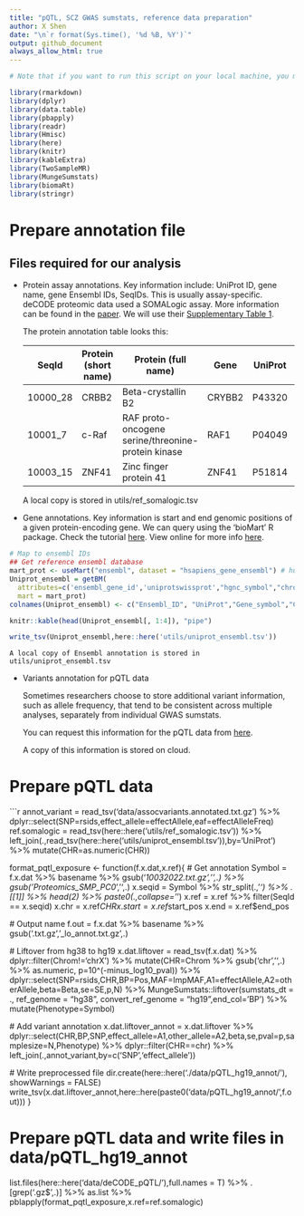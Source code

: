```yaml
---
title: "pQTL, SCZ GWAS sumstats, reference data preparation"
author: X Shen  
date: "\n`r format(Sys.time(), '%d %B, %Y')`"
output: github_document
always_allow_html: true
---
```


```r
# Note that if you want to run this script on your local machine, you may need to install additional packages listed down here.

library(rmarkdown)
library(dplyr)
library(data.table)
library(pbapply)
library(readr)
library(Hmisc)
library(here)
library(knitr)
library(kableExtra)
library(TwoSampleMR)
library(MungeSumstats)
library(biomaRt)
library(stringr)
```

# Prepare annotation file

## Files required for our analysis

-   Protein assay annotations. Key information include: UniProt ID, gene name, gene Ensembl IDs, SeqIDs. This is usually assay-specific. deCODE proteomic data used a SOMALogic assay. More information can be found in the [paper](https://www.nature.com/articles/s41588-021-00978-w). We will use their [Supplementary Table 1](https://static-content.springer.com/esm/art%3A10.1038%2Fs41588-021-00978-w/MediaObjects/41588_2021_978_MOESM4_ESM.xlsx).

    The protein annotation table looks this:

    | SeqId    | Protein (short name) | Protein (full name)                                | Gene   | UniProt | Organism | Type    | Ensembl.Gene.ID |
    | -------- | -------------------- | -------------------------------------------------- | ------ | ------- | -------- | ------- | --------------- |
    | 10000_28 | CRBB2                | Beta-crystallin B2                                 | CRYBB2 | P43320  | human    | Protein | ENSG00000244752 |
    | 10001_7  | c-Raf                | RAF proto-oncogene serine/threonine-protein kinase | RAF1   | P04049  | human    | Protein | ENSG00000132155 |
    | 10003_15 | ZNF41                | Zinc finger protein 41                             | ZNF41  | P51814  | human    | Protein | ENSG00000147124 |

    A local copy is stored in utils/ref_somalogic.tsv



-   Gene annotations. Key information is start and end genomic positions of a given protein-encoding gene. We can query using the 'bioMart' R package. Check the tutorial [here](https://bioconductor.org/packages/release/bioc/vignettes/biomaRt/inst/doc/accessing_ensembl.html). View online for more info [here](https://www.ensembl.org/info/data/biomart/how_to_use_biomart.html). 

```r
# Map to ensembl IDs
## Get reference ensembl database
mart_prot <- useMart("ensembl", dataset = "hsapiens_gene_ensembl") # human
Uniprot_ensembl = getBM(
  attributes=c('ensembl_gene_id','uniprotswissprot',"hgnc_symbol","chromosome_name","start_position","end_position"), 
  mart = mart_prot)
colnames(Uniprot_ensembl) <- c("Ensembl_ID", "UniProt","Gene_symbol","CHR","start_pos","end_pos")

knitr::kable(head(Uniprot_ensembl[, 1:4]), "pipe")

write_tsv(Uniprot_ensembl,here::here('utils/uniprot_ensembl.tsv'))
```

    A local copy of Ensembl annotation is stored in utils/uniprot_ensembl.tsv


-   Variants annotation for pQTL data

    Sometimes researchers choose to store additional variant information, such as allele frequency, that tend to be consistent across multiple analyses, separately from individual GWAS sumstats. 

    You can request this information for the pQTL data from [here](https://download.decode.is/form/2021/assocvariants.annotated.txt.gz).

    A copy of this information is stored on cloud.


# Prepare pQTL data

```r
annot_variant = read_tsv('data/assocvariants.annotated.txt.gz') %>%
    dplyr::select(SNP=rsids,effect_allele=effectAllele,eaf=effectAlleleFreq)
ref.somalogic = read_tsv(here::here('utils/ref_somalogic.tsv')) %>%
    left_join(.,read_tsv(here::here('utils/uniprot_ensembl.tsv')),by='UniProt') %>%
    mutate(CHR=as.numeric(CHR))

format_pqtl_exposure <- function(f.x.dat,x.ref){
  # Get annotation
  Symbol = f.x.dat %>% basename %>% gsub('_10032022.txt.gz','',.) %>% gsub('Proteomics_SMP_PC0_','',.) 
  x.seqid = Symbol %>% str_split(.,'_') %>% .[[1]] %>% head(2) %>% paste0(.,collapse='_')
  x.ref = x.ref %>% filter(SeqId == x.seqid)
  x.chr = x.ref$CHR
  x.start = x.ref$start_pos
  x.end = x.ref$end_pos

  # Output name
  f.out = f.x.dat %>% basename %>% gsub('.txt.gz','_lo_annot.txt.gz',.)

  # Liftover from hg38 to hg19
  x.dat.liftover = read_tsv(f.x.dat) %>%
    dplyr::filter(Chrom!='chrX') %>%
    mutate(CHR=Chrom %>% gsub('chr','',.) %>% as.numeric,
           p=10^(-minus_log10_pval)) %>%
    dplyr::select(SNP=rsids,CHR,BP=Pos,MAF=ImpMAF,A1=effectAllele,A2=otherAllele,beta=Beta,se=SE,p,N) %>% 
    MungeSumstats::liftover(sumstats_dt = ., 
                            ref_genome = "hg38",
                            convert_ref_genome = "hg19",end_col='BP') %>% 
    mutate(Phenotype=Symbol) 

  # Add variant annotation
  x.dat.liftover_annot = x.dat.liftover %>%
    dplyr::select(CHR,BP,SNP,effect_allele=A1,other_allele=A2,beta,se,pval=p,samplesize=N,Phenotype) %>% 
    dplyr::filter(CHR==chr) %>% 
    left_join(.,annot_variant,by=c('SNP','effect_allele'))
  
  # Write preprocessed file
  dir.create(here::here('./data/pQTL_hg19_annot/'), showWarnings = FALSE)
  write_tsv(x.dat.liftover_annot,here::here(paste0('data/pQTL_hg19_annot/',f.out)))
}

# Prepare pQTL data and write files in data/pQTL_hg19_annot 

list.files(here::here('data/deCODE_pQTL/'),full.names = T) %>% 
  .[grep('.gz$',.)] %>%
  as.list %>% 
  pblapply(format_pqtl_exposure,x.ref=ref.somalogic)
